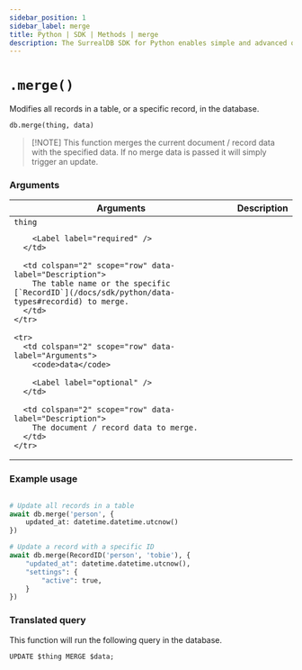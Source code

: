 ```yaml
---
sidebar_position: 1
sidebar_label: merge
title: Python | SDK | Methods | merge
description: The SurrealDB SDK for Python enables simple and advanced querying of a remote or embedded database.
---
```



# `.merge()`

Modifies all records in a table, or a specific record, in the database.

```python title="Method Syntax"
db.merge(thing, data)
```

> \[!NOTE]
> This function merges the current document / record data with the specified data. If no merge data is passed it will simply trigger an update.

### Arguments

<table>
  <thead>
    <tr>
      <th colspan="2" scope="col">Arguments</th>
      <th colspan="2" scope="col">Description</th>
    </tr>
  </thead>

  <tbody>
    <tr>
      <td colspan="2" scope="row" data-label="Arguments">
        <code>thing</code>

        <Label label="required" />
      </td>

      <td colspan="2" scope="row" data-label="Description">
        The table name or the specific [`RecordID`](/docs/sdk/python/data-types#recordid) to merge.
      </td>
    </tr>

    <tr>
      <td colspan="2" scope="row" data-label="Arguments">
        <code>data</code>

        <Label label="optional" />
      </td>

      <td colspan="2" scope="row" data-label="Description">
        The document / record data to merge.
      </td>
    </tr>
  </tbody>
</table>

### Example usage

```python

# Update all records in a table
await db.merge('person', {
	updated_at: datetime.datetime.utcnow()
})

# Update a record with a specific ID
await db.merge(RecordID('person', 'tobie'), {
	"updated_at": datetime.datetime.utcnow(),
	"settings": {
		"active": true,
	}
})
```

### Translated query

This function will run the following query in the database.

```surql
UPDATE $thing MERGE $data;
```
